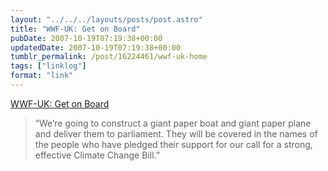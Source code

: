 ```yaml
---
layout: "../../../layouts/posts/post.astro"
title: "WWF-UK: Get on Board"
pubDate: 2007-10-19T07:19:38+00:00
updatedDate: 2007-10-19T07:19:38+00:00
tumblr_permalink: /post/16224461/wwf-uk-home
tags: ["linklog"]
format: "link"
---
```


[WWF-UK: Get on Board][1]

> &ldquo;We&rsquo;re going to construct a giant paper boat and giant paper plane and deliver them to parliament. They will be covered in the names of the people who have pledged their support for our call for a strong, effective Climate Change Bill.&rdquo;

[1]: http://getonboard.wwf.org.uk/index.php
